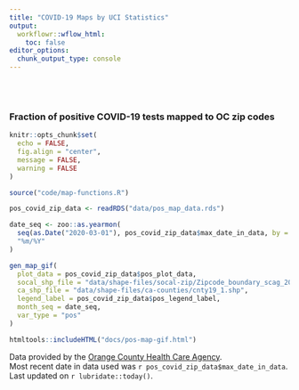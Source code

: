 ```yaml
---
title: "COVID-19 Maps by UCI Statistics"
output:
  workflowr::wflow_html:
    toc: false
editor_options:
  chunk_output_type: console
---
```

<style type="text/css">
.main-container {
  max-width: 1200px;
  margin-left: auto;
  margin-right: auto;
}
</style>

<br>
<br>

### Fraction of positive COVID-19 tests mapped to OC zip codes

```r
knitr::opts_chunk$set(
  echo = FALSE,
  fig.align = "center",
  message = FALSE,
  warning = FALSE
)
```


```r
source("code/map-functions.R")
```


```r
pos_covid_zip_data <- readRDS("data/pos_map_data.rds")

date_seq <- zoo::as.yearmon(
  seq(as.Date("2020-03-01"), pos_covid_zip_data$max_date_in_data, by = "months"), 
  "%m/%Y"
)

gen_map_gif(
  plot_data = pos_covid_zip_data$pos_plot_data, 
  socal_shp_file = "data/shape-files/socal-zip/Zipcode_boundary_scag_2009.shp", 
  ca_shp_file = "data/shape-files/ca-counties/cnty19_1.shp", 
  legend_label = pos_covid_zip_data$pos_legend_label, 
  month_seq = date_seq, 
  var_type = "pos"
)
```


```r
htmltools::includeHTML("docs/pos-map-gif.html")
```


Data provided by the [Orange County Health Care Agency](https://www.ochealthinfo.com).  
Most recent date in data used was `r pos_covid_zip_data$max_date_in_data`.  
Last updated on `r lubridate::today()`.
